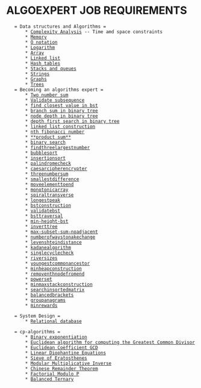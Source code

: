 = ALGOEXPERT JOB REQUIREMENTS =
    = Data structures and Algorithms =
        * [[Complexity Analysis]] -- Time amd space constraints
        * [[Memory]]
        * [[O notation]]
        * [[Logarithm]]
        * [[Array]]
        * [[Linked list]]
        * [[Hash tables]]
        * [[Stacks and queues]]
        * [[Strings]]
        * [[Graphs]]
        * [[Trees]]
    = Becoming an algorithms expert =
        * [[Two number sum]]
        * [[Validate subsequence]]
        * [[find closest value in bst]]
        * [[branch sum in binary tree]]
        * [[node depth in binary tree]]
        * [[depth first search in binary tree]]
        * [[linked list construction]]
        * [[nth fibonacci number]]
        * [[**product sum**]]
        * [[binary search]]
        * [[findthreelargestnumber]]
        * [[bubblesort]]
        * [[insertionsort]]
        * [[palindromecheck]]
        * [[caesarcipherencrypter]]
        * [[threenumbersum]]
        * [[smallestdifference]]
        * [[moveelementtoend]]
        * [[monotonicarray]]
        * [[spiraltransverse]]
        * [[longestpeak]]
        * [[bstconstruction]]
        * [[validatebst]]
        * [[bsttraversal]]
        * [[min-height-bst]]
        * [[inverttree]]
        * [[max-subset-sum-noadjacent]]
        * [[numberofwaystonakechange]]
        * [[levenshteindistance]]
        * [[kadanealgorithm]]
        * [[singlecyclecheck]]
        * [[riversizes]]
        * [[youngestcommonancestor]]
        * [[minheapconstruction]]
        * [[removenthnodefromend]]
        * [[powerset]]
        * [[minmaxstackconstruction]]
        * [[searchinsortedmatrix]]
        * [[balancedbrackets]]
        * [[groupanagrams]]
        * [[minrewards]]


    = System Design =
        * [[Relational database]]
    
    = cp-algorithms =
        * [[Binary exponentiation]]
        * [[Euclidean algorithm for computing the Greatest Common Divisor]]
        * [[Euclidean Coefficient GCD]]
        * [[Linear Diophantine Equations]]
        * [[Sieve of Eratosthenes]]
        * [[Modular Multiplicative Inverse]]
        * [[Chinese Remainder Theorem]]
        * [[Factorial Modulo P]]
        * [[Balanced Ternary]]
